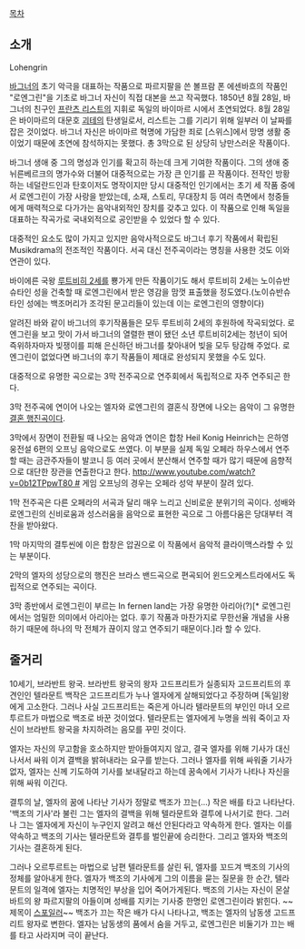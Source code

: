[[목차]]

== 소개 ==
Lohengrin

[[바그너]]의 초기 악극을 대표하는 작품으로 파르지팔을 쓴 볼프람 폰 에센바흐의 작품인 "로엔그린"을 기초로 바그너 자신이 직접 대본을 쓰고 작곡했다. 1850년 8월 28일, 바그너의 친구인 [[프란츠 리스트]]의 지휘로 독일의 바이마르 시에서 초연되었다. 8월 28일은 바이마르의 대문호 [[괴테]]의 탄생일로서, 리스트는 그를 기리기 위해 일부러 이 날짜를 잡은 것이었다. 바그너 자신은 바이마르 혁명에 가담한 죄로 [스위스]에서 망명 생활 중이었기 때문에 초연에 참석하지는 못했다. 총 3막으로 된 상당히 낭만스러운 작품이다. 

바그너 생애 중 그의 명성과 인기를 확고히 하는데 크게 기여한 작품이다. 그의 생애 중 뉘른베르크의 명가수와 더불어 대중적으로는 가장 큰 인기를 끈 작품이다. 전작인 방황하는 네덜란드인과 탄호이저도 명작이지만 당시 대중적인 인기에서는 초기 세 작품 중에서 로엔그린이 가장 사랑을 받았는데, 소재, 스토리, 무대장치 등 여러 측면에서 청중들에게 매력적으로 다가가는 음악내외적인 장치를 갖추고 있다. 이 작품으로 인해 독일을 대표하는 작곡가로 국내외적으로 공인받을 수 있었다 할 수 있다.

대중적인 요소도 많이 가지고 있지만 음악사적으로도 바그너 후기 작품에서 확립된 Musikdrama의 전조적인 작품이다. 서곡 대신 전주곡이라는 명칭을 사용한 것도 이와 연관이 있다. 

바이에른 국왕 [[루트비히 2세]]를 뿅가게 만든 작품이기도 해서 루트비히 2세는 노이슈반슈타인 성을 건축할 때 로엔그린에서 받은 영감을 맘껏 표출했을 정도였다.(노이슈반슈타인 성에는 백조머리가 조각된 문고리들이 있는데 이는 로엔그린의 영향이다)

알려진 바와 같이 바그너의 후기작품들은 모두 루트비히 2세의 후원하에 작곡되었다. 로엔그린을 보고 맛이 가서 바그너의 열렬한 팬이 됐던 소년 루트비히2세는 청년이 되어 즉위하자마자 빚쟁이를 피해 은신하던 바그너를 찾아내어 빚을 모두 탕감해 주었다. 로엔그린이 없었다면 바그너의 후기 작품들이 제대로 완성되지 못했을 수도 있다. 

대중적으로 유명한 곡으로는 3막 전주곡으로 연주회에서 독립적으로 자주 연주되곤 한다.
{{{#!html
<object width="425" height="344"><param name="movie" value="http://www.youtube.com/v/ZOQlG8YRxEQ&hl=ko&fs=1"></param><param name="allowFullScreen" value="true"></param><param name="allowscriptaccess" value="always"></param><embed src="http://www.youtube.com/v/ZOQlG8YRxEQ&hl=ko&fs=1" type="application/x-shockwave-flash" allowscriptaccess="always" allowfullscreen="true" width="425" height="344"></embed></object>
}}}

3막 전주곡에 연이어 나오는 엘자와 로엔그린의 결혼식 장면에 나오는 음악이 그 유명한 [[결혼 행진곡]]이다.

3막에서 장면이 전환될 때 나오는 음악과 연이은 합창 Heil Konig Heinrich는 은하영웅전설 6편의 오프닝 음악으로도 쓰였다.
이 부분을 실제 독일 오페라 하우스에서 연주할 때는 금관주자들이 발코니 등 여러 곳에서 분산해서 연주할 때가 많기 때문에 음향적으로 대단한 장관을 연출한다고 한다.
[[http://www.youtube.com/watch?v=0b12TPpwT80 #]] 게임 오프닝의 경우는 오페라 성악 부분이 잘려 있다.
 
1막 전주곡은 다른 오페라의 서곡과 달리 매우 느리고 신비로운 분위기의 곡이다. 성배와 로엔그린의 신비로움과 성스러움을 음악으로 표현한 곡으로 그 아름다움은 당대부터 격찬을 받아왔다.

1막 마지막의 결투씬에 이은 합창은 압권으로 이 작품에서 음악적 클라이맥스라할 수 있는 부분이다.

2막의 엘자의 성당으로의 행진은 브라스 밴드곡으로 편곡되어 윈드오케스트라에서도 독립적으로 연주되는 곡이다.

3막 종반에서 로엔그린이 부르는 In fernen land는 가장 유명한 아리아(?)[* 로엔그린에서는 엄밀한 의미에서 아리아는 없다. 후기 작품과 마찬가지로 무한선율 개념을 사용하기 때문에 하나의 막 전체가 끊이지 않고 연주되기 때문이다.]라 할 수 있다. 
== 줄거리 ==
10세기, 브라반트 왕국. 브라반트 왕국의 왕자 고드프리트가 실종되자 고드프리트의 후견인인 텔라문트 백작은 고드프리트가 누나 엘자에게 살해되었다고 주장하며 [독일]왕에게 고소한다. 그러나 사실 고드프리트는 죽은게 아니라 텔라문트의 부인인 마녀 오르투르트가 마법으로 백조로 바꾼 것이었다. 텔라문트는 엘자에게 누명을 씌워 죽이고 자신이 브라반트 왕국을 차지하려는 음모를 꾸민 것이다.

엘자는 자신의 무고함을 호소하지만 받아들여지지 않고, 결국 엘자를 위해 기사가 대신 나서서 싸워 이겨 결백을 밝혀내라는 요구를 받는다. 그러나 엘자를 위해 싸워줄 기사가 없자, 엘자는 신께 기도하여 기사를 보내달라고 하는데 꿈속에서 기사가 나타나 자신을 위해 싸워 이긴다.

결투의 날, 엘자의 꿈에 나타난 기사가 정말로 백조가 끄는(…) 작은 배를 타고 나타난다. '백조의 기사'라 불린 그는 엘자의 결백을 위해 텔라문트와 결투에 나서기로 한다. 그러나 그는 엘자에게 자신이 누구인지 알려고 해선 안된다라고 약속하게 한다. 엘자는 이를 약속하고 백조의 기사는 텔라문트와 결투를 벌인끝에 승리한다. 그리고 엘자와 백조의 기사는 결혼하게 된다.

그러나 오르투르트는 마법으로 남편 텔라문트를 살린 뒤, 엘자를 꼬드겨 백조의 기사의 정체를 알아내게 한다. 엘자가 백조의 기사에게 그의 이름을 묻는 질문을 한 순간, 텔라문트의 일격에 엘자는 치명적인 부상을 입어 죽어가게된다. 백조의 기사는 자신이 몬살바트의 왕 파르지팔의 아들이며 성배를 지키는 기사중 한명인 로엔그린이라 밝힌다. ~~제목이 [[스포일러]]~~ 백조가 끄는 작은 배가 다시 나타나고, 백조는 엘자의 남동생 고드프리트 왕자로 변한다. 엘자는 남동생의 품에서 숨을 거두고, 로엔그린은 비둘기가 끄는 배를 타고 사라지며 극이 끝난다.
